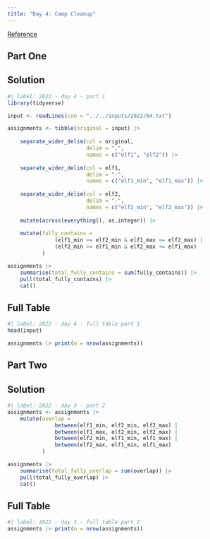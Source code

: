 ```yaml
---
title: "Day 4: Camp Cleanup"
---
```


[Reference](https://adventofcode.com/2022/day/4)

## Part One

::: {.panel-tabset}

## Solution

```r
#| label: 2022 - day 4 - part 1
library(tidyverse)

input <- readLines(con = "../../inputs/2022/04.txt")

assignments <- tibble(original = input) |> 
    
    separate_wider_delim(col = original,
                         delim = ",",
                         names = c("elf1", "elf2")) |> 
    
    separate_wider_delim(col = elf1,
                         delim = "-",
                         names = c("elf1_min", "elf1_max")) |> 
    
    separate_wider_delim(col = elf2,
                         delim = "-",
                         names = c("elf2_min", "elf2_max")) |> 
    
    mutate(across(everything(), as.integer)) |> 
    
    mutate(fully_contains =
               (elf1_min >= elf2_min & elf1_max <= elf2_max) |
               (elf2_min >= elf1_min & elf2_max <= elf1_max)
           )

assignments |> 
    summarise(total_fully_contains = sum(fully_contains)) |> 
    pull(total_fully_contains) |> 
    cat()
```

## Full Table

```r
#| label: 2022 - day 4 - full table part 1
head(input)

assignments |> print(n = nrow(assignments))
```

:::

## Part Two

::: {.panel-tabset}

## Solution

```r
#| label: 2022 - day 3 - part 2
assignments <- assignments |> 
    mutate(overlap =
               between(elf1_min, elf2_min, elf2_max) |
               between(elf1_max, elf2_min, elf2_max) |
               between(elf2_min, elf1_min, elf1_max) |
               between(elf2_max, elf1_min, elf1_max)
           )

assignments |> 
    summarise(total_fully_overlap = sum(overlap)) |> 
    pull(total_fully_overlap) |> 
    cat()
```

## Full Table

```r
#| label: 2022 - day 3 - full table part 2
assignments |> print(n = nrow(assignments))
```

:::
